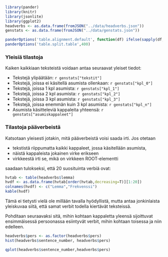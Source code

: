 
```r
library(pander)
library(knitr)
library(jsonlite)
library(ggplot2)
headverbs <- as.data.frame(fromJSON("../data/headverbs.json"))
genstats <- as.data.frame(fromJSON("../data/genstats.json"))

panderOptions('table.alignment.default', function(df) ifelse(sapply(df, is.numeric), 'right', 'left'))
panderOptions('table.split.table',400)

```

### Yleisiä tilastoja

Kaiken kaikkiaan teksteistä voidaan antaa seuraavat yleiset tiedot:

* Tekstejä ylipäätään: `r genstats["tekstit"]`
* Tekstejä, joissa ei käsitellä asumista  ollenkaan: `r genstats["kpl_0"]`
* Tekstejä, joissa 1 kpl asumista: `r genstats["kpl_1"]`
* Tekstejä, joissa 2 kpl asumista: `r genstats["kpl_2"]`
* Tekstejä, joissa 3 kpl asumista: `r genstats["kpl_3"]`
* Tekstejä, joissa enemmän kuin 3 kpl asumista: `r genstats["kpl_n"]`
* Asumista käsitteleviä kappaleita yhteensä: `r genstats["asumiskappaleet"]`


### Tilastoja pääverbeistä


Katsotaan yleisesti jotakin, mitä pääverbeistä voisi saada irti.
Jos otetaan

* tekstistä riippumatta kaikki kappaleet, jossa käsitellään asumista, 
* näistä kappaleista jokainen virke erikseen
* virkkeestä irti se, mikä on virkkeen ROOT-elementti

saadaan tulokseksi, että 20 suosituinta verbiä ovat:

```r

hvtab <- table(headverbs$lemma)
hvdf <- as.data.frame(hvtab[order(hvtab,decreasing=T)][1:20])
colnames(hvdf) <- c("Lemma","Frekvenssi")
kable(hvdf)

```

Tämä ei tietysti vielä ole millään tavalla hyödyllistä, mutta antaa
jonkinlaista yleiskuvaa siitä, että samat verbit todella kiertävät teksteissä.

Pohditaan seuraavaksi sitä, mihin kohtaan kappaletta yleensä sijoittuvat 
ensimmäisessä persoonassa esiintyvät verbit, mihin kohtaan toisessa ja niin edelleen.


```r

headverbs$pers <- as.factor(headverbs$pers)
hist(headverbs$sentence_number, headverbs$pers)

qplot(headverbs$sentence_number,headverbs$pers)


```
